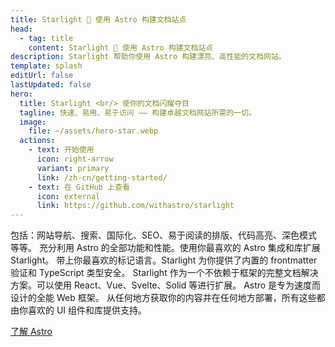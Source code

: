 ```yaml
---
title: Starlight 🌟 使用 Astro 构建文档站点
head:
  - tag: title
    content: Starlight 🌟 使用 Astro 构建文档站点
description: Starlight 帮助你使用 Astro 构建漂亮、高性能的文档网站。
template: splash
editUrl: false
lastUpdated: false
hero:
  title: Starlight <br/> 使你的文档闪耀夺目
  tagline: 快速、易用、易于访问 —— 构建卓越文档网站所需的一切。
  image:
    file: ~/assets/hero-star.webp
  actions:
    - text: 开始使用
      icon: right-arrow
      variant: primary
      link: /zh-cn/getting-started/
    - text: 在 GitHub 上查看
      icon: external
      link: https://github.com/withastro/starlight
---
```



<CardGrid stagger>
	<Card title="令人愉悦的文档" icon="open-book">
		包括：网站导航、搜索、国际化、SEO、易于阅读的排版、代码高亮、深色模式等等。
	</Card>
	<Card title="由 Astro 提供支持" icon="rocket">
		充分利用 Astro 的全部功能和性能。使用你最喜欢的 Astro 集成和库扩展
		Starlight。
	</Card>
	<Card title="Markdown、Markdoc 和 MDX" icon="document">
		带上你最喜欢的标记语言。Starlight 为你提供了内置的 frontmatter 验证和
		TypeScript 类型安全。
	</Card>
	<Card title="带上你自己的 UI 组件" icon="puzzle">
		Starlight 作为一个不依赖于框架的完整文档解决方案。可以使用
		React、Vue、Svelte、Solid 等进行扩展。
	</Card>
</CardGrid>

<AboutAstro title="由以下提供支持">
Astro 是专为速度而设计的全能 Web 框架。
从任何地方获取你的内容并在任何地方部署，所有这些都由你喜欢的 UI 组件和库提供支持。

[了解 Astro](https://astro.build/)

</AboutAstro>
